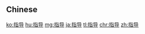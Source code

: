 {{also|指導}}
==Chinese==
{{zh-see|指導}}

[[ko:指导]]
[[hu:指导]]
[[mg:指导]]
[[ja:指导]]
[[tl:指导]]
[[chr:指导]]
[[zh:指导]]